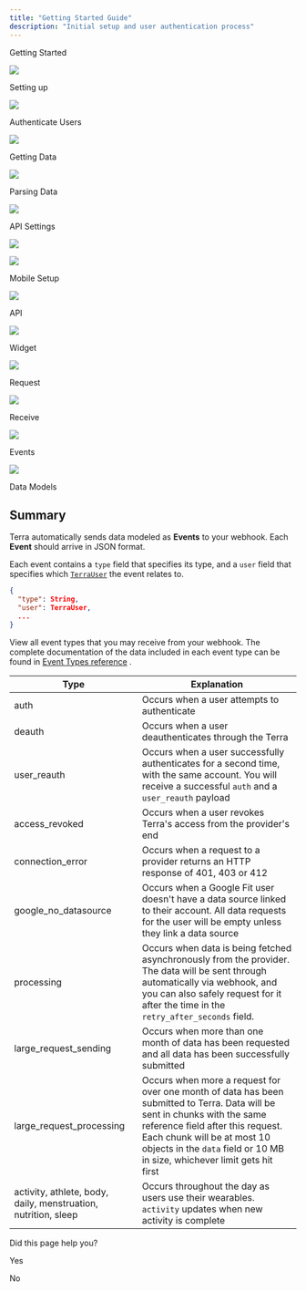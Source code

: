 ```yaml
---
title: "Getting Started Guide"
description: "Initial setup and user authentication process"
---
```

Getting Started  
  
![](https://terradocs.s3.eu-west-2.amazonaws.com/icons/getting-started.png)

Setting up  
  
![](https://terradocs.s3.eu-west-2.amazonaws.com/icons/install-on-backend.png)

Authenticate Users  
  
![](https://terradocs.s3.eu-west-2.amazonaws.com/icons/authenticate-users.png)

Getting Data  
  
![](https://terradocs.s3.eu-west-2.amazonaws.com/icons/receive-data.png)

Parsing Data  
  
![](https://terradocs.s3.eu-west-2.amazonaws.com/icons/understand-our-data.png)

API Settings  
  
![](https://terradocs.s3.eu-west-2.amazonaws.com/icons/customise-terra.png)

![](https://terradocs.s3.eu-west-2.amazonaws.com/icons/manage-integrations.png)  
  
Mobile Setup

![](https://terradocs.s3.eu-west-2.amazonaws.com/icons/api-data-models.png)  
  
API

![](https://terradocs.s3.eu-west-2.amazonaws.com/icons/widget.png)  
  
Widget

![](https://terradocs.s3.eu-west-2.amazonaws.com/icons/historical-data.png)  
  
Request

![](https://terradocs.s3.eu-west-2.amazonaws.com/icons/new-data.png)  
  
Receive

![](https://terradocs.s3.eu-west-2.amazonaws.com/icons/event-types.png)  
  
Events

![](https://terradocs.s3.eu-west-2.amazonaws.com/icons/api-data-models.png)  
  
Data Models

## Summary

Terra automatically sends data modeled as **Events** to your webhook. Each **Event** should arrive in JSON format.

Each event contains a `type` field that specifies its type, and a `user` field that specifies which [`TerraUser`](/docs/data-models)
 the event relates to.

```json
{
  "type": String,
  "user": TerraUser,
  ...
}

```

View all event types that you may receive from your webhook. The complete documentation of the data included in each event type can be found in [Event Types reference](/reference/events)
.

| Type | Explanation |
| --- | --- |
| auth | Occurs when a user attempts to authenticate |
| deauth | Occurs when a user deauthenticates through the Terra |
| user\_reauth | Occurs when a user successfully authenticates for a second time, with the same account. You will receive a successful `auth` and a `user_reauth` payload |
| access\_revoked | Occurs when a user revokes Terra's access from the provider's end |
| connection\_error | Occurs when a request to a provider returns an HTTP response of 401, 403 or 412 |
| google\_no\_datasource | Occurs when a Google Fit user doesn't have a data source linked to their account. All data requests for the user will be empty unless they link a data source |
| processing | Occurs when data is being fetched asynchronously from the provider. The data will be sent through automatically via webhook, and you can also safely request for it after the time in the `retry_after_seconds` field. |
| large\_request\_sending | Occurs when more than one month of data has been requested and all data has been successfully submitted |
| large\_request\_processing | Occurs when more a request for over one month of data has been submitted to Terra. Data will be sent in chunks with the same reference field after this request. Each chunk will be at most 10 objects in the `data` field or 10 MB in size, whichever limit gets hit first |
| activity, athlete, body, daily, menstruation, nutrition, sleep | Occurs throughout the day as users use their wearables. `activity` updates when new activity is complete |

Did this page help you?

Yes

No